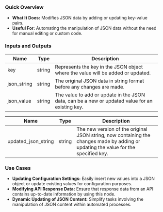 ### Quick Overview

- **What It Does:** Modifies JSON data by adding or updating key-value pairs.
- **Useful For:** Automating the manipulation of JSON data without the need for manual editing or custom code.

### Inputs and Outputs

| Name        | Type   | Description                                                                                     |
| ----------- | ------ | ----------------------------------------------------------------------------------------------- |
| key         | string | Represents the key in the JSON object where the value will be added or updated.                 |
| json_string | string | The original JSON data in string format before any changes are made.                            |
| json_value  | string | The value to add or update in the JSON data, can be a new or updated value for an existing key. |

| Name                | Type   | Description                                                                                                                         |
| ------------------- | ------ | ----------------------------------------------------------------------------------------------------------------------------------- |
| updated_json_string | string | The new version of the original JSON string, now containing the changes made by adding or updating the value for the specified key. |

### Use Cases

- **Updating Configuration Settings:** Easily insert new values into a JSON object or update existing values for configuration purposes.
- **Modifying API Response Data:** Ensure that response data from an API contains up-to-date information by using this node.
- **Dynamic Updating of JSON Content:** Simplify tasks involving the manipulation of JSON content within automated processes.
